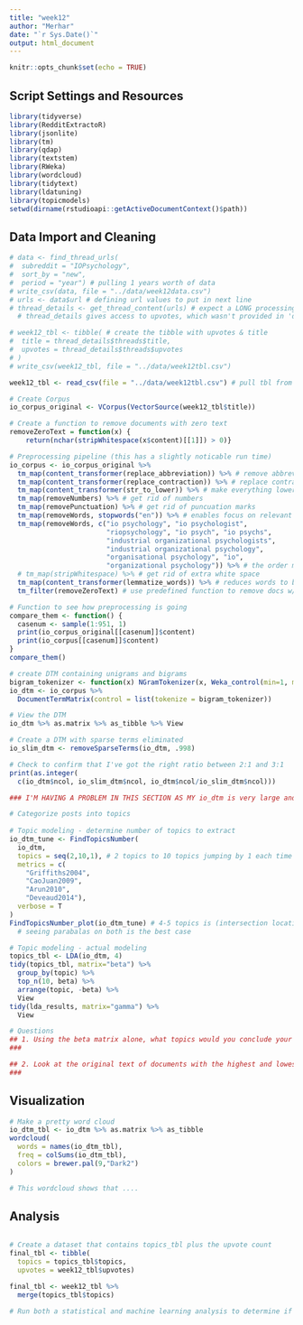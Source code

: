 ```yaml
---
title: "week12"
author: "Merhar"
date: "`r Sys.Date()`"
output: html_document
---
```


```r
knitr::opts_chunk$set(echo = TRUE)
```

## Script Settings and Resources

```r
library(tidyverse)
library(RedditExtractoR)
library(jsonlite)
library(tm)
library(qdap)
library(textstem)
library(RWeka)
library(wordcloud)
library(tidytext)
library(ldatuning)
library(topicmodels)
setwd(dirname(rstudioapi::getActiveDocumentContext()$path))
```

## Data Import and Cleaning

```r
# data <- find_thread_urls( 
#  subreddit = "IOPsychology", 
#  sort_by = "new",
#  period = "year") # pulling 1 years worth of data
# write_csv(data, file = "../data/week12data.csv")
# urls <- data$url # defining url values to put in next line
# thread_details <- get_thread_content(urls) # expect a LONG processing time
  # thread_details gives access to upvotes, which wasn't provided in 'data'.

# week12_tbl <- tibble( # create the tibble with upvotes & title
#  title = thread_details$threads$title,
#  upvotes = thread_details$threads$upvotes
# )
# write_csv(week12_tbl, file = "../data/week12tbl.csv")

week12_tbl <- read_csv(file = "../data/week12tbl.csv") # pull tbl from saved file
```

```r
# Create Corpus
io_corpus_original <- VCorpus(VectorSource(week12_tbl$title))

# Create a function to remove documents with zero text
removeZeroText = function(x) {
    return(nchar(stripWhitespace(x$content)[[1]]) > 0)}

# Preprocessing pipeline (this has a slightly noticable run time)
io_corpus <- io_corpus_original %>%
  tm_map(content_transformer(replace_abbreviation)) %>% # remove abbreviations
  tm_map(content_transformer(replace_contraction)) %>% # replace contractions
  tm_map(content_transformer(str_to_lower)) %>% # make everything lowercase
  tm_map(removeNumbers) %>% # get rid of numbers
  tm_map(removePunctuation) %>% # get rid of puncuation marks
  tm_map(removeWords, stopwords("en")) %>% # enables focus on relevant content
  tm_map(removeWords, c("io psychology", "io psychologist", 
                        "riopsychology", "io psych", "io psychs",
                        "industrial organizational psychologists",
                        "industrial organizational psychology",
                        "organisational psychology", "io",
                        "organizational psychology")) %>% # the order matters
  # tm_map(stripWhitespace) %>% # get rid of extra white space
  tm_map(content_transformer(lemmatize_words)) %>% # reduces words to base form 
  tm_filter(removeZeroText) # use predefined function to remove docs w/zero text

# Function to see how preprocessing is going
compare_them <- function() {
  casenum <- sample(1:951, 1) 
  print(io_corpus_original[[casenum]]$content)
  print(io_corpus[[casenum]]$content)
}
compare_them()
```

```r
# create DTM containing unigrams and bigrams
bigram_tokenizer <- function(x) NGramTokenizer(x, Weka_control(min=1, max=2))
io_dtm <- io_corpus %>%
  DocumentTermMatrix(control = list(tokenize = bigram_tokenizer))

# View the DTM
io_dtm %>% as.matrix %>% as_tibble %>% View

# Create a DTM with sparse terms eliminated
io_slim_dtm <- removeSparseTerms(io_dtm, .998)

# Check to confirm that I've got the right ratio between 2:1 and 3:1
print(as.integer(
  c(io_dtm$ncol, io_slim_dtm$ncol, io_dtm$ncol/io_slim_dtm$ncol)))

### I'M HAVING A PROBLEM IN THIS SECTION AS MY io_dtm is very large and I can't get to a 2:1 or 3:1 ratio with sparse terms eliminated... :( 
```

```r
# Categorize posts into topics
 
# Topic modeling - determine number of topics to extract
io_dtm_tune <- FindTopicsNumber(
  io_dtm,
  topics = seq(2,10,1), # 2 topics to 10 topics jumping by 1 each time
  metrics = c(
    "Griffiths2004",
    "CaoJuan2009",
    "Arun2010",
    "Deveaud2014"),
  verbose = T
)
FindTopicsNumber_plot(io_dtm_tune) # 4-5 topics is (intersection location)
  # seeing parabalas on both is the best case

# Topic modeling - actual modeling
topics_tbl <- LDA(io_dtm, 4)
tidy(topics_tbl, matrix="beta") %>%
  group_by(topic) %>%
  top_n(10, beta) %>%
  arrange(topic, -beta) %>%
  View
tidy(lda_results, matrix="gamma") %>%
  View

# Questions
## 1. Using the beta matrix alone, what topics would you conclude your final topic list maps onto? (e.g., topic 1, 2, 3...n each reflect what substantive topic construct? Use your best judgment.)
###

## 2. Look at the original text of documents with the highest and lowest probabilities assigned to each document. Do your topic names derived from your interpretation of the beta matrix conceptually match with the content of the original posts? What kind of validity evidence does your answer to this question represent?
### 
```

## Visualization

```r
# Make a pretty word cloud
io_dtm_tbl <- io_dtm %>% as.matrix %>% as_tibble
wordcloud(
  words = names(io_dtm_tbl),
  freq = colSums(io_dtm_tbl),
  colors = brewer.pal(9,"Dark2")
)

# This wordcloud shows that ....
```

## Analysis

```r

```

```r
# Create a dataset that contains topics_tbl plus the upvote count
final_tbl <- tibble(
  topics = topics_tbl$topics,
  upvotes = week12_tbl$upvotes)

final_tbl <- week12_tbl %>%
  merge(topics_tbl$topics)
```

```r
# Run both a statistical and machine learning analysis to determine if upvotes differs by topic

```

## 
